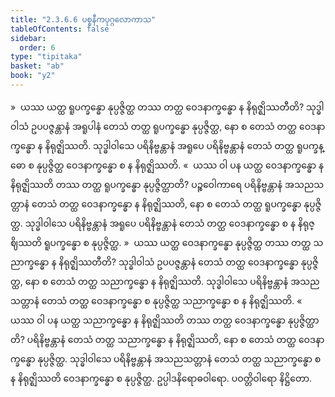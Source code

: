 ```yaml
---
title: "2.3.6.6 ပစ္စနီကပုဂ္ဂလောကာသ"
tableOfContents: false
sidebar:
  order: 6
type: "tipitaka"
basket: "ab"
book: "y2"
---
```



<DynamicBreadcrumb />

<Division number="204" book="y2" e="ch" v="33" p="67">

<Paragraph number="953" book="y2">
»  ယဿ ယတ္ထ ရူပက္ခန္ဓော နုပ္ပဇ္ဇိတ္ထ တဿ တတ္ထ ဝေဒနာက္ခန္ဓော န နိရုဇ္ဈိဿတီတိ?
</Paragraph>

<Paragraph number="954" book="y2">
သုဒ္ဓါဝါသံ ဥပပဇ္ဇန္တာနံ အရူပါနံ တေသံ တတ္ထ ရူပက္ခန္ဓော နုပ္ပဇ္ဇိတ္ထ, နော စ တေသံ တတ္ထ ဝေဒနာက္ခန္ဓော န နိရုဇ္ဈိဿတိ. သုဒ္ဓါဝါသေ ပရိနိဗ္ဗန္တာနံ အရူပေ ပရိနိဗ္ဗန္တာနံ တေသံ တတ္ထ ရူပက္ခန္ဓော စ နုပ္ပဇ္ဇိတ္ထ ဝေဒနာက္ခန္ဓော စ န နိရုဇ္ဈိဿတိ.
</Paragraph>

<Paragraph number="955" book="y2">
«  ယဿ ဝါ ပန ယတ္ထ ဝေဒနာက္ခန္ဓော န နိရုဇ္ဈိဿတိ တဿ တတ္ထ ရူပက္ခန္ဓော နုပ္ပဇ္ဇိတ္ထာတိ?
</Paragraph>

<Paragraph number="956" book="y2">
ပဉ္စဝေါကာရေ ပရိနိဗ္ဗန္တာနံ အသညသတ္တာနံ တေသံ တတ္ထ ဝေဒနာက္ခန္ဓော န နိရုဇ္ဈိဿတိ, နော စ တေသံ တတ္ထ ရူပက္ခန္ဓော နုပ္ပဇ္ဇိတ္ထ. သုဒ္ဓါဝါသေ ပရိနိဗ္ဗန္တာနံ အရူပေ ပရိနိဗ္ဗန္တာနံ တေသံ တတ္ထ ဝေဒနာက္ခန္ဓော စ န နိရုဇ္ဈိဿတိ ရူပက္ခန္ဓော စ နုပ္ပဇ္ဇိတ္ထ.
</Paragraph>

</Division>
<Division number="205" book="y2" e="ch" v="33" p="67">

<Paragraph number="957" book="y2">
»  ယဿ ယတ္ထ ဝေဒနာက္ခန္ဓော နုပ္ပဇ္ဇိတ္ထ တဿ တတ္ထ သညာက္ခန္ဓော န နိရုဇ္ဈိဿတီတိ?
</Paragraph>

<Paragraph number="958" book="y2">
သုဒ္ဓါဝါသံ ဥပပဇ္ဇန္တာနံ တေသံ တတ္ထ ဝေဒနာက္ခန္ဓော နုပ္ပဇ္ဇိတ္ထ, နော စ တေသံ တတ္ထ သညာက္ခန္ဓော န နိရုဇ္ဈိဿတိ. သုဒ္ဓါဝါသေ ပရိနိဗ္ဗန္တာနံ အသညသတ္တာနံ တေသံ တတ္ထ ဝေဒနာက္ခန္ဓော စ နုပ္ပဇ္ဇိတ္ထ သညာက္ခန္ဓော စ န နိရုဇ္ဈိဿတိ.
</Paragraph>

<Paragraph number="959" book="y2">
«  ယဿ ဝါ ပန ယတ္ထ သညာက္ခန္ဓော န နိရုဇ္ဈိဿတိ တဿ တတ္ထ ဝေဒနာက္ခန္ဓော နုပ္ပဇ္ဇိတ္ထာတိ?
</Paragraph>

<Paragraph number="960" book="y2">
ပရိနိဗ္ဗန္တာနံ တေသံ တတ္ထ သညာက္ခန္ဓော န နိရုဇ္ဈိဿတိ, နော စ တေသံ တတ္ထ ဝေဒနာက္ခန္ဓော နုပ္ပဇ္ဇိတ္ထ. သုဒ္ဓါဝါသေ ပရိနိဗ္ဗန္တာနံ အသညသတ္တာနံ တေသံ တတ္ထ သညာက္ခန္ဓော စ န နိရုဇ္ဈိဿတိ ဝေဒနာက္ခန္ဓော စ နုပ္ပဇ္ဇိတ္ထ.

</Paragraph>
</Division>

<Paragraph number="961" type="center" book="y2">
ဥပ္ပါဒနိရောဓဝါရော.



</Paragraph>

<Paragraph number="962" type="center" book="y2">
ပဝတ္တိဝါရော နိဋ္ဌိတော.
</Paragraph>